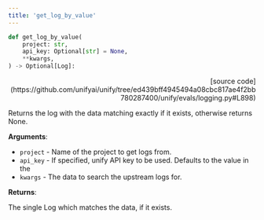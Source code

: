 ```yaml
---
title: 'get_log_by_value'
---
```


```python
def get_log_by_value(
    project: str,
    api_key: Optional[str] = None,
    **kwargs,
) -> Optional[Log]:
```

<p align="right">[source code](https://github.com/unifyai/unify/tree/ed439bff4945494a08cbc817ae4f2bb780287400/unify/evals/logging.py#L898)</p>

Returns the log with the data matching exactly if it exists,
otherwise returns None.

**Arguments**:

- `project` - Name of the project to get logs from.
- `api_key` - If specified, unify API key to be used. Defaults to the value in the
- `kwargs` - The data to search the upstream logs for.



**Returns**:

The single Log which matches the data, if it exists.